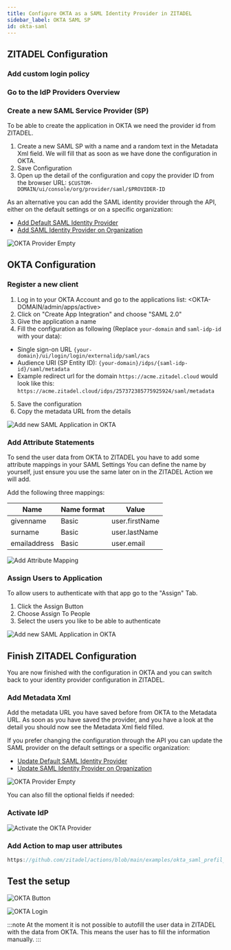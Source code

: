 ```yaml
---
title: Configure OKTA as a SAML Identity Provider in ZITADEL
sidebar_label: OKTA SAML SP
id: okta-saml
---
```



<Intro provider="OKTA"/>

## ZITADEL Configuration

### Add custom login policy

<CustomLoginPolicy/>

### Go to the IdP Providers Overview

<IDPsOverview templates="SAML SP"/>

### Create a new SAML Service Provider (SP)

To be able to create the application in OKTA we need the provider id from ZITADEL.
1. Create a new SAML SP with a name and a random text in the Metadata Xml field.
We will fill that as soon as we have done the configuration in OKTA.
2. Save Configuration
3. Open up the detail of the configuration and copy the provider ID from the browser URL:
`$CUSTOM-DOMAIN/ui/console/org/provider/saml/$PROVIDER-ID`

As an alternative you can add the SAML identity provider through the API, either on the default settings or on a specific organization:
- [Add Default SAML Identity Provider](/docs/apis/resources/admin/admin-service-add-saml-provider)
- [Add SAML Identity Provider on Organization](/docs/apis/resources/mgmt/management-service-add-saml-provider)

![OKTA Provider Empty](/img/guides/zitadel_okta_saml_provider_empty.png)

## OKTA Configuration

### Register a new client

1. Log in to your OKTA Account and go to the applications list: <OKTA-DOMAIN/admin/apps/active>
2. Click on "Create App Integration" and choose "SAML 2.0"
3. Give the application a name
4. Fill the configuration as following (Replace `your-domain` and `saml-idp-id` with your data):
 - Single sign-on URL `{your-domain}/ui/login/login/externalidp/saml/acs`
 - Audience URI (SP Entity ID): `{your-domain}/idps/{saml-idp-id}/saml/metadata`
 - Example redirect url for the domain `https://acme.zitadel.cloud` would look like this:  `https://acme.zitadel.cloud/idps/257372385775925924/saml/metadata`
5. Save the configuration
6. Copy the metadata URL from the details

![Add new SAML Application in OKTA](/img/guides/okta_add_saml_app.png)

### Add Attribute Statements

To send the user data from OKTA to ZITADEL you have to add some attribute mappings in your SAML Settings
You can define the name by yourself, just ensure you use the same later on in the ZITADEL Action we will add.

Add the following three mappings:

| Name         | Name format | Value          |
| ------------ | ----------- |--------------- |
| givenname    | Basic       | user.firstName |
| surname      | Basic       | user.lastName  |
| emailaddress | Basic       | user.email     |

![Add Attribute Mapping ](/img/guides/okta_saml_attribute_mapping.png)

### Assign Users to Application

To allow users to authenticate with that app go to the "Assign" Tab.
1. Click the Assign Button
2. Choose Assign To People
3. Select the users you like to be able to authenticate

![Add new SAML Application in OKTA](/img/guides/okta_assign_user_to_app.png)

## Finish ZITADEL Configuration

You are now finished with the configuration in OKTA and you can switch back to your identity provider configuration in ZITADEL.

### Add Metadata Xml

Add the metadata URL you have saved before from OKTA to the Metadata URL.
As soon as you have saved the provider, and you have a look at the detail you should now see the Metadata Xml field filled.

If you prefer changing the configuration through the API you can update the SAML provider on the default settings or a specific organization:
- [Update Default SAML Identity Provider](/docs/apis/resources/admin/admin-service-update-saml-provider)
- [Update SAML Identity Provider on Organization](/docs/apis/resources/mgmt/management-service-update-saml-provider)

![OKTA Provider Empty](/img/guides/zitadel_okta_saml_provider_filled.png)

You can also fill the optional fields if needed:

<GeneralConfigDescription provider_account="OKTA account" />

### Activate IdP

<Activate/>

![Activate the OKTA Provider](/img/guides/zitadel_activate_okta_saml.png)

### Add Action to map user attributes

<PrefillAction fields="username, firstname, lastname, email and email verified" provider="OKTA"/>

```js reference
https://github.com/zitadel/actions/blob/main/examples/okta_saml_prefil_register_form.js
```

## Test the setup

<TestSetup loginscreen="your OKTA login"/>

![OKTA Button](/img/guides/zitadel_login_okta.png)

![OKTA Login](/img/guides/okta_login.png)

:::note
At the moment it is not possible to autofill the user data in ZITADEL with the data from OKTA.
This means the user has to fill the information manually.
:::